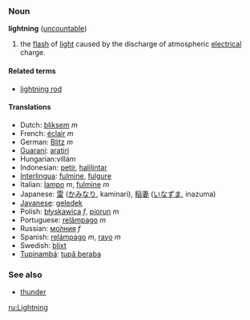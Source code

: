 === Noun ===
'''lightning''' ([[uncountable]])

#the [[flash]] of [[light]] caused by the discharge of atmospheric [[electrical]] charge.

====Related terms====
*[[lightning rod]]

==== Translations ====
*Dutch: [[bliksem]] ''m''
*French: [[éclair]] ''m''
*German: [[Blitz]] ''m''
*[[Guaraní]]: [[aratiri]]
*Hungarian:villám
*Indonesian: [[petir]], [[halilintar]]
*[[Interlingua]]: [[fulmine]], [[fulgure]]
*Italian: [[lampo]] ''m'', [[fulmine]] ''m''
*Japanese: [[雷]] ([[かみなり]], kaminari), [[稲妻]] ([[いなずま]], inazuma)
*[[Javanese]]: [[geledek]]
*Polish: [[błyskawica]] ''f'', [[piorun]] ''m''
*Portuguese: [[relâmpago]] ''m''
*Russian: [[молния|мо́лния]] ''f''
*Spanish: [[relámpago]] ''m'', [[rayo]] ''m''
*Swedish: [[blixt]]
*[[Tupinambá]]: [[tupã beraba]]

===See also===
*[[thunder]]

[[ru:Lightning]]